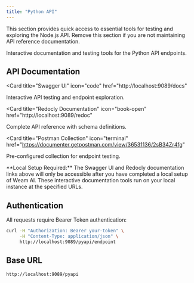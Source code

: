 ```yaml
---
title: "Python API"
---
```


<Note>
  This section provides quick access to essential tools for testing and exploring the Node.js API. Remove this section if you are not maintaining API reference documentation.
</Note>

Interactive documentation and testing tools for the Python API endpoints.

## API Documentation

<CardGroup cols={3}>

<Card
  title="Swagger UI"
  icon="code"
  href="http://localhost:9089/docs"
>
  Interactive API testing and endpoint exploration.
</Card>

<Card
  title="Redocly Documentation"
  icon="book-open"
  href="http://localhost:9089/redoc"
>
  Complete API reference with schema definitions.
</Card>

<Card
  title="Postman Collection"
  icon="terminal"
  href="https://documenter.getpostman.com/view/36531136/2sB34Zr4fg"
>
  Pre-configured collection for endpoint testing.
</Card>

</CardGroup>

<Note>
**Local Setup Required:** The Swagger UI and Redocly documentation links above will only be accessible after you have completed a local setup of Weam AI. These interactive documentation tools run on your local instance at the specified URLs.
</Note>

## Authentication

All requests require Bearer Token authentication:

```bash
curl -H "Authorization: Bearer your-token" \
     -H "Content-Type: application/json" \
     http://localhost:9089/pyapi/endpoint
```

## Base URL

```
http://localhost:9089/pyapi
```